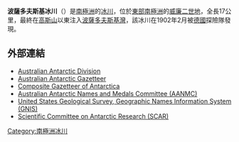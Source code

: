 '''波薩多夫斯基冰川'''（{{lang-de|Posadowsky-Gletscher}}）是[[南極洲|南極洲]]的[[冰川|冰川]]，位於[[東部南極洲|東部南極洲]]的[[威廉二世地|威廉二世地]]，全長17公里，最終在[[高斯山|高斯山]]以東注入[[波薩多夫斯基灣|波薩多夫斯基灣]]，該冰川在1902年2月被[[德國|德國]]探險隊發現。

==外部連結==
*[http://www.aad.gov.au/ Australian Antarctic Division]
*[https://web.archive.org/web/20071030143303/http://aadc-maps.aad.gov.au/aadc/gaz/search_names.cfm Australian Antarctic Gazetteer]
*[http://data.aad.gov.au/aadc/gaz/scar/ Composite Gazetteer of Antarctica] {{WebCite|url=https://www.webcitation.org/5ug2CfC7m?url=http://data.aad.gov.au/aadc/gaz/scar/ |date=20101202140255 |dateformat=iso }}
*[https://web.archive.org/web/20090709070649/http://www.aad.gov.au/default.asp?casid=12388 Australian Antarctic Names and Medals Committee (AANMC)]
*[http://geonames.usgs.gov/pls/gnispublic/ United States Geological Survey, Geographic Names Information System (GNIS)] {{Wayback|url=http://geonames.usgs.gov/pls/gnispublic/ |date=20080725002225 }}
*[https://web.archive.org/web/20100818063123/http://www.scar.org/information/ Scientific Committee on Antarctic Research (SCAR)]

{{Coord|66|50|S|89|25|E|display=title}}

[[Category:南極洲冰川|Category:南極洲冰川]]